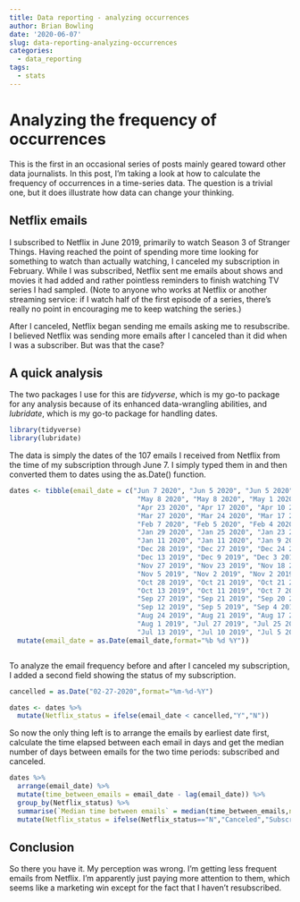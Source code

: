 ```yaml
---
title: Data reporting - analyzing occurrences
author: Brian Bowling
date: '2020-06-07'
slug: data-reporting-analyzing-occurrences
categories:
  - data_reporting
tags:
  - stats
---
```


# Analyzing the frequency of occurrences

This is the first in an occasional series of posts mainly geared toward other data journalists. In this post, I'm taking a look at how to calculate the frequency of occurrences in a time-series data. The question is a trivial one, but it does illustrate how data can change your thinking.

## Netflix emails

I subscribed to Netflix in June 2019, primarily to watch Season 3 of Stranger Things. Having reached the point of spending more time looking for something to watch than actually watching, I canceled my subscription in February. While I was subscribed, Netflix sent me emails about shows and movies it had added and rather pointless reminders to finish watching TV series I had sampled. (Note to anyone who works at Netflix or another streaming service: if I watch half of the first episode of a series, there's really no point in encouraging me to keep watching the series.)

After I canceled, Netflix began sending me emails asking me to resubscribe. I believed Netflix was sending more emails after I canceled than it did when I was a subscriber. But was that the case?

## A quick analysis

The two packages I use for this are *tidyverse*, which is my go-to package for any analysis because of its enhanced data-wrangling abilities, and *lubridate*, which is my go-to package for handling dates.

```r

library(tidyverse)
library(lubridate)

```

The data is simply the dates of the 107 emails I received from Netflix from the time of my subscription through June 7. I simply typed them in and then converted them to dates using the as.Date() function. 

```r

dates <- tibble(email_date = c("Jun 7 2020", "Jun 5 2020", "Jun 5 2020", "May 29 2020", "May 25 2020", "May 15 2020",
                                "May 8 2020", "May 8 2020", "May 1 2020", "Apr 26 2020", "Apr 24 2020",
                                "Apr 23 2020", "Apr 17 2020", "Apr 10 2020", "Apr 8 2020", "Apr 3 2020", "Mar 28 2020",
                                "Mar 27 2020", "Mar 24 2020", "Mar 17 2020", "Feb 27 2020", "Feb 8 2020", "Feb 7 2020",
                                "Feb 7 2020", "Feb 5 2020", "Feb 4 2020", "Feb 3 2020", "Jan 30 2020", "Jan 30 2020",
                                "Jan 29 2020", "Jan 25 2020", "Jan 23 2020", "Jan 19 2020", "Jan 18 2020", "Jan 17 2020",
                                "Jan 11 2020", "Jan 11 2020", "Jan 9 2020", "Jan 5 2020", "Jan 4 2020", "Jan 1 2020",
                                "Dec 28 2019", "Dec 27 2019", "Dec 24 2019", "Dec 20 2019", "Dec 20 2019", "Dec 16 2019",
                                "Dec 13 2019", "Dec 9 2019", "Dec 3 2019", "Dec 1 2019", "Nov 30 2019", "Nov 29 2019",
                                "Nov 27 2019", "Nov 23 2019", "Nov 18 2019", "Nov 16 2019", "Nov 12 2019", "Nov 9 2019",
                                "Nov 5 2019", "Nov 2 2019", "Nov 2 2019", "Nov 1 2019", "Oct 30 2019", "Oct 28 2019",
                                "Oct 28 2019", "Oct 21 2019", "Oct 21 2019", "Oct 20 2019", "Oct 19 2019", "Oct 15 2019",
                                "Oct 13 2019", "Oct 11 2019", "Oct 7 2019", "Oct 5 2019", "Oct 4 2019", "Sep 30 2019",
                                "Sep 27 2019", "Sep 21 2019", "Sep 20 2019", "Sep 14 2019", "Sep 14 2019", "Sep 13 2019",
                                "Sep 12 2019", "Sep 5 2019", "Sep 4 2019", "Aug 31 2019", "Aug 30 2019", "Aug 24 2019",
                                "Aug 24 2019", "Aug 21 2019", "Aug 17 2019", "Aug 10 2019", "Aug 8 2019", "Aug 3 2019",
                                "Aug 1 2019", "Jul 27 2019", "Jul 25 2019", "Jul 20 2019", "Jul 17 2019", "Jul 13 2019",
                                "Jul 13 2019", "Jul 10 2019", "Jul 5 2019", "Jul 4 2019", "Jun 26 2019", "Jun 8 2019")) %>% 
  mutate(email_date = as.Date(email_date,format="%b %d %Y"))



```

To analyze the email frequency before and after I canceled my subscription, I added a second field showing the status of my subscription.

```r
cancelled = as.Date("02-27-2020",format="%m-%d-%Y")

dates <- dates %>% 
  mutate(Netflix_status = ifelse(email_date < cancelled,"Y","N"))
```

So now the only thing left is to arrange the emails by earliest date first, calculate the time elapsed between each email in days and get the median number of days between emails for the two time periods: subscribed and canceled.

```r

dates %>%
  arrange(email_date) %>% 
  mutate(time_between_emails = email_date - lag(email_date)) %>% 
  group_by(Netflix_status) %>% 
  summarise(`Median time between emails` = median(time_between_emails,na.rm=T),.groups='keep') %>% 
  mutate(Netflix_status = ifelse(Netflix_status=="N","Canceled","Subscribed"))


```

## Conclusion

So there you have it. My perception was wrong. I'm getting less frequent emails from Netflix. I'm apparently just paying more attention to them, which seems like a marketing win except for the fact that I haven't resubscribed.
